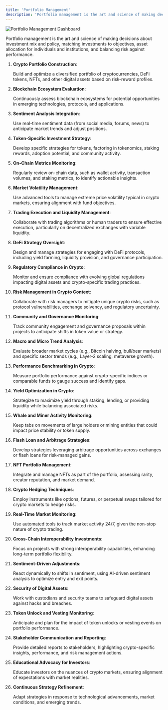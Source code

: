 ```yaml
---
title: 'Portfolio Management'
description: 'Portfolio management is the art and science of making decisions about investment mix and policy, matching investments to objectives, asset allocation for individuals and institutions, and balancing risk against performance.'
---
```

<Frame caption="Portfolio Management Dashboard">
<img
  className=""
  src="/images/portfolio-management-dashboard.png"
  alt="Portfolio Management Dashboard"
/>
</Frame>

Portfolio management is the art and science of making decisions about investment mix and policy, matching investments to objectives, asset allocation for individuals and institutions, and balancing risk against performance.

1. **Crypto Portfolio Construction**:

    Build and optimize a diversified portfolio of cryptocurrencies, DeFi tokens, NFTs, and other digital assets based on risk-reward profiles.

2. **Blockchain Ecosystem Evaluation**:

    Continuously assess blockchain ecosystems for potential opportunities in emerging technologies, protocols, and applications.

3. **Sentiment Analysis Integration**:

    Use real-time sentiment data (from social media, forums, news) to anticipate market trends and adjust positions.

4. **Token-Specific Investment Strategy**:

    Develop specific strategies for tokens, factoring in tokenomics, staking rewards, adoption potential, and community activity.

5. **On-Chain Metrics Monitoring**:

    Regularly review on-chain data, such as wallet activity, transaction volumes, and staking metrics, to identify actionable insights.

6. **Market Volatility Management**:

    Use advanced tools to manage extreme price volatility typical in crypto markets, ensuring alignment with fund objectives.

7. **Trading Execution and Liquidity Management**:

    Collaborate with trading algorithms or human traders to ensure effective execution, particularly on decentralized exchanges with variable liquidity.

8. **DeFi Strategy Oversight**:

    Design and manage strategies for engaging with DeFi protocols, including yield farming, liquidity provision, and governance participation.

9. **Regulatory Compliance in Crypto**:

    Monitor and ensure compliance with evolving global regulations impacting digital assets and crypto-specific trading practices.

10. **Risk Management in Crypto Context**:

    Collaborate with risk managers to mitigate unique crypto risks, such as protocol vulnerabilities, exchange solvency, and regulatory uncertainty.

11. **Community and Governance Monitoring**:

    Track community engagement and governance proposals within projects to anticipate shifts in token value or strategy.

12. **Macro and Micro Trend Analysis**:

    Evaluate broader market cycles (e.g., Bitcoin halving, bull/bear markets) and specific sector trends (e.g., Layer-2 scaling, metaverse growth).

13. **Performance Benchmarking in Crypto**:

    Measure portfolio performance against crypto-specific indices or comparable funds to gauge success and identify gaps.

14. **Yield Optimization in Crypto**:

    Strategize to maximize yield through staking, lending, or providing liquidity while balancing associated risks.

15. **Whale and Miner Activity Monitoring**:

    Keep tabs on movements of large holders or mining entities that could impact price stability or token supply.

16. **Flash Loan and Arbitrage Strategies**:

    Develop strategies leveraging arbitrage opportunities across exchanges or flash loans for risk-managed gains.

17. **NFT Portfolio Management**:

    Integrate and manage NFTs as part of the portfolio, assessing rarity, creator reputation, and market demand.

18. **Crypto Hedging Techniques**:

    Employ instruments like options, futures, or perpetual swaps tailored for crypto markets to hedge risks.

19. **Real-Time Market Monitoring**:

    Use automated tools to track market activity 24/7, given the non-stop nature of crypto trading.

20. **Cross-Chain Interoperability Investments**:

    Focus on projects with strong interoperability capabilities, enhancing long-term portfolio flexibility.

21. **Sentiment-Driven Adjustments**:

    React dynamically to shifts in sentiment, using AI-driven sentiment analysis to optimize entry and exit points.

22. **Security of Digital Assets**:

    Work with custodians and security teams to safeguard digital assets against hacks and breaches.

23. **Token Unlock and Vesting Monitoring**:

    Anticipate and plan for the impact of token unlocks or vesting events on portfolio performance.

24. **Stakeholder Communication and Reporting**:

    Provide detailed reports to stakeholders, highlighting crypto-specific insights, performance, and risk management actions.

25. **Educational Advocacy for Investors**:

    Educate investors on the nuances of crypto markets, ensuring alignment of expectations with market realities.

26. **Continuous Strategy Refinement**:

    Adapt strategies in response to technological advancements, market conditions, and emerging trends.